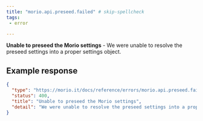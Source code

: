 ```yaml
---
title: "morio.api.preseed.failed" # skip-spellcheck
tags:
 - error

---
```

<!-- MORIO_AUTO_GENERATED_CONTENT_STARTS - Manual changes made below will be overwritten skip-spellcheck -->
__Unable to preseed the Morio settings__ - We were unable to resolve the preseed settings into a proper settings object.
<!-- MORIO_AUTO_GENERATED_CONTENT_ENDS - Manual changes made above will be overwritten skip-spellcheck -->


<!-- MORIO_AUTO_GENERATED_CONTENT_STARTS - Manual changes made below will be overwritten skip-spellcheck -->
## Example response

```json
{
  "type": "https://morio.it/docs/reference/errors/morio.api.preseed.failed",
  "status": 400,
  "title": "Unable to preseed the Morio settings",
  "detail": "We were unable to resolve the preseed settings into a proper settings object."
}
```
<!-- MORIO_AUTO_GENERATED_CONTENT_ENDS - Manual changes made above will be overwritten skip-spellcheck -->
